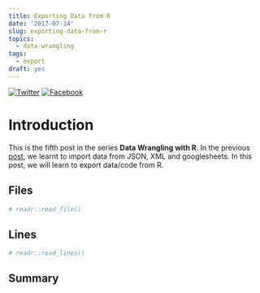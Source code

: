 ```yaml
---
title: Exporting Data from R
date: '2017-07-14'
slug: exporting-data-from-r
topics:
  - data-wrangling
tags:
  - export
draft: yes
---
```


[![Twitter](http://i.imgur.com/tXSoThF.png)](https://twitter.com/login?redirect_after_login=%2Fhome%3Fstatus)
[![Facebook](http://i.imgur.com/P3YfQoD.png)](https://www.facebook.com/sharer/sharer.php?u=)

# Introduction

This is the fifth post in the series **Data Wrangling with R**. In the previous [post](https://rsquaredacademy.github.io/blog/post/a-complete-guide-to-importing-data-into-r-part-2/), we learnt to import data from JSON, XML and googlesheets. In this post, we will learn to export data/code from R.

## Files

```r
# readr::read_file()
```

## Lines

```r
# readr::read_lines()
```

## Summary